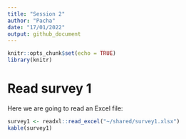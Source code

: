 ```yaml
---
title: "Session 2"
author: "Pacha"
date: "17/01/2022"
output: github_document
---
```


```r
knitr::opts_chunk$set(echo = TRUE)
library(knitr)
```

# Read survey 1

Here we are going to read an Excel file:
```r
survey1 <- readxl::read_excel("~/shared/survey1.xlsx")
kable(survey1)
```
